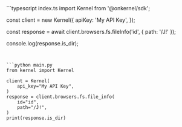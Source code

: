 <CodeGroup dropdown>
```typescript index.ts
import Kernel from '@onkernel/sdk';

const client = new Kernel({
  apiKey: 'My API Key',
});

const response = await client.browsers.fs.fileInfo('id', { path: '/J!' });

console.log(response.is_dir);
```


```python main.py
from kernel import Kernel

client = Kernel(
    api_key="My API Key",
)
response = client.browsers.fs.file_info(
    id="id",
    path="/J!",
)
print(response.is_dir)
```
</CodeGroup>
